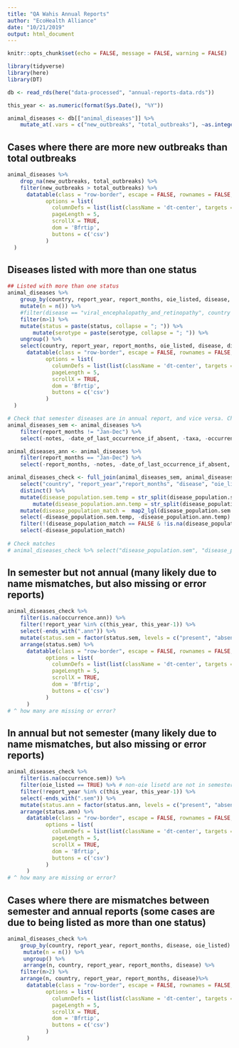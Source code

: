 ```yaml
---
title: "QA Wahis Annual Reports"
author: "EcoHealth Alliance"
date: "10/21/2019"
output: html_document
---
```


```r

knitr::opts_chunk$set(echo = FALSE, message = FALSE, warning = FALSE)

library(tidyverse)
library(here)
library(DT)

db <- read_rds(here("data-processed", "annual-reports-data.rds"))
```

```r
this_year <- as.numeric(format(Sys.Date(), "%Y"))

animal_diseases <- db[["animal_diseases"]] %>%
    mutate_at(.vars = c("new_outbreaks", "total_outbreaks"), ~as.integer(.)) 
```


## Cases where there are more new outbreaks than total outbreaks
```r
animal_diseases %>%
    drop_na(new_outbreaks, total_outbreaks) %>%
    filter(new_outbreaks > total_outbreaks) %>%
      datatable(class = "row-border", escape = FALSE, rownames = FALSE, extensions = "Buttons", 
            options = list(
              columnDefs = list(list(className = 'dt-center', targets = 0:(dim(.)[2] - 1))),
              pageLength = 5,
              scrollX = TRUE,
              dom = 'Bfrtip',
              buttons = c('csv')
            )
  )
```

## Diseases listed with more than one status
```r
## Listed with more than one status
animal_diseases %>%
    group_by(country, report_year, report_months, oie_listed, disease, disease_population) %>% 
    mutate(n = n()) %>%
    #filter(disease == "viral_encephalopathy_and_retinopathy", country == "Australia", report_year == "2005", report_months == "Jan-Jun")
    filter(n>1) %>%
    mutate(status = paste(status, collapse = "; ")) %>%
        mutate(serotype = paste(serotype, collapse = "; ")) %>%
    ungroup() %>%
    select(country, report_year, report_months, oie_listed, disease, disease_population, serotype, status) %>%
      datatable(class = "row-border", escape = FALSE, rownames = FALSE, extensions = "Buttons", 
            options = list(
              columnDefs = list(list(className = 'dt-center', targets = 0:(dim(.)[2] - 1))),
              pageLength = 5,
              scrollX = TRUE,
              dom = 'Bfrtip',
              buttons = c('csv')
            )
  )
```

```r
# Check that semester diseases are in annual report, and vice versa. Check that math adds up.
animal_diseases_sem <- animal_diseases %>%
    filter(report_months != "Jan-Dec") %>%
    select(-notes, -date_of_last_occurrence_if_absent, -taxa, -occurrence_description)

animal_diseases_ann <- animal_diseases %>%
    filter(report_months == "Jan-Dec") %>%
    select(-report_months, -notes, -date_of_last_occurrence_if_absent, -taxa, -occurrence_description) 

animal_diseases_check <- full_join(animal_diseases_sem, animal_diseases_ann, by = c("country", "report_year", "disease", "oie_listed"), suffix = c(".sem", ".ann")) %>%
    select("country", "report_year","report_months", "disease", "oie_listed", starts_with("disease_population"), starts_with("serotype"), starts_with("status"), starts_with("occurrence"), starts_with("new_outbreaks"), starts_with("total_outbreaks")) %>%
    distinct() %>%
    mutate(disease_population.sem.temp = str_split(disease_population.sem, " and ")) %>%
        mutate(disease_population.ann.temp = str_split(disease_population.ann, " and ")) %>%
    mutate(disease_population_match =  map2_lgl(disease_population.sem.temp, disease_population.ann.temp, function(x,y)  any(unlist(x) %in% unlist(y)))) %>%
    select(-disease_population.sem.temp, -disease_population.ann.temp) %>%
    filter(!(disease_population_match == FALSE & !is.na(disease_population.ann) & !is.na(disease_population.sem))) %>%
    select(-disease_population_match)
  
# Check matches  
# animal_diseases_check %>% select("disease_population.sem", "disease_population.ann", disease_population_match) %>% distinct()
```

## In semester but not annual (many likely due to name mismatches, but also missing or error reports)
```r
animal_diseases_check %>% 
    filter(is.na(occurrence.ann)) %>%
    filter(!report_year %in% c(this_year, this_year-1)) %>%
    select(-ends_with(".ann")) %>%
    mutate(status.sem = factor(status.sem, levels = c("present", "absent", "unreported"))) %>%
    arrange(status.sem) %>%
      datatable(class = "row-border", escape = FALSE, rownames = FALSE, extensions = "Buttons", 
            options = list(
              columnDefs = list(list(className = 'dt-center', targets = 0:(dim(.)[2] - 1))),
              pageLength = 5,
              scrollX = TRUE,
              dom = 'Bfrtip',
              buttons = c('csv')
            )
      )
# ^ how many are missing or error?
```

## In annual but not semester (many likely due to name mismatches, but also missing or error reports)
```r

animal_diseases_check %>% 
    filter(is.na(occurrence.sem)) %>%
    filter(oie_listed == TRUE) %>% # non-oie lisetd are not in semester
    filter(!report_year %in% c(this_year, this_year-1)) %>%
    select(-ends_with(".sem")) %>%
    mutate(status.ann = factor(status.ann, levels = c("present", "absent", "unreported"))) %>%
    arrange(status.ann) %>%
      datatable(class = "row-border", escape = FALSE, rownames = FALSE, extensions = "Buttons", 
            options = list(
              columnDefs = list(list(className = 'dt-center', targets = 0:(dim(.)[2] - 1))),
              pageLength = 5,
              scrollX = TRUE,
              dom = 'Bfrtip',
              buttons = c('csv')
            )
      )
# ^ how many are missing or error?
```

## Cases where there are mismatches between semester and annual reports (some cases are due to being listed as more than one status)
```r
animal_diseases_check %>%
    group_by(country, report_year, report_months, disease, oie_listed) %>%
     mutate(n = n()) %>%
     ungroup() %>%
     arrange(n, country, report_year, report_months, disease) %>%
    filter(n>2) %>%
    arrange(n, country, report_year, report_months, disease)%>%
      datatable(class = "row-border", escape = FALSE, rownames = FALSE, extensions = "Buttons", 
            options = list(
              columnDefs = list(list(className = 'dt-center', targets = 0:(dim(.)[2] - 1))),
              pageLength = 5,
              scrollX = TRUE,
              dom = 'Bfrtip',
              buttons = c('csv')
            )
      )

```

